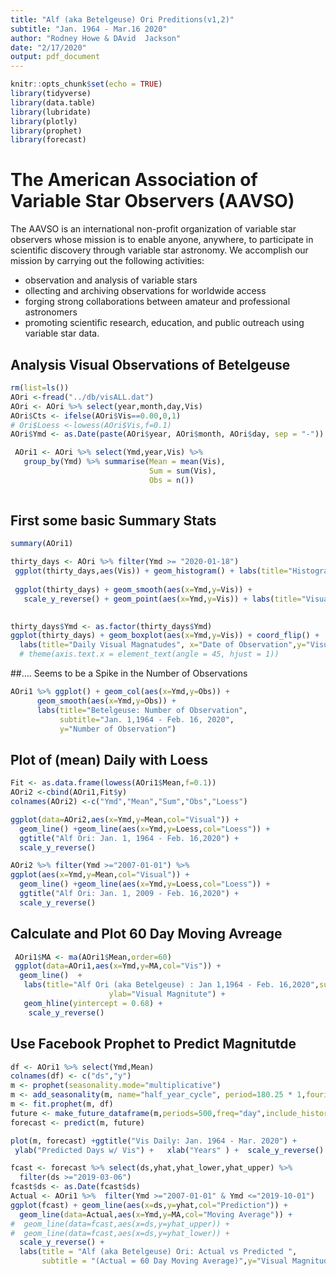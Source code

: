 ```yaml
---
title: "Alf (aka Betelgeuse) Ori Preditions(v1,2)"
subtitle: "Jan. 1964 - Mar.16 2020"
author: "Rodney Howe & DAvid  Jackson"
date: "2/17/2020"
output: pdf_document
---
```


```r
knitr::opts_chunk$set(echo = TRUE)
library(tidyverse)
library(data.table)
library(lubridate)
library(plotly)
library(prophet)
library(forecast)
```

#  The American Association of Variable Star Observers (AAVSO) 

The AAVSO is an international non-profit organization of variable star observers whose mission is to enable anyone, anywhere, to participate in scientific discovery through variable star astronomy. We accomplish our mission by carrying out the following activities:

* observation and analysis of variable stars
* ollecting and archiving observations for worldwide access
* forging strong collaborations between amateur and professional astronomers
* promoting scientific research, education, and public outreach using variable star data.


## Analysis Visual Observations of Betelgeuse
```r
rm(list=ls())
AOri <-fread("../db/visALL.dat")
AOri <- AOri %>% select(year,month,day,Vis)
AOri$Cts <- ifelse(AOri$Vis==0.00,0,1)
# Ori$Loess <-lowess(AOri$Vis,f=0.1)
AOri$Ymd <- as.Date(paste(AOri$year, AOri$month, AOri$day, sep = "-")) 
```
```r
 AOri1 <- AOri %>% select(Ymd,year,Vis) %>%
   group_by(Ymd) %>% summarise(Mean = mean(Vis),
                               Sum = sum(Vis),
                               Obs = n())
                                        

```

## First some basic Summary Stats
```r
summary(AOri1)
```
```r
thirty_days <- AOri %>% filter(Ymd >= "2020-01-18")
 ggplot(thirty_days,aes(Vis)) + geom_histogram() + labs(title="Histogram of Observed Magnatudes",subtitle="Jan. 18,2020 - Mar. 16,2020")
 
 ggplot(thirty_days) + geom_smooth(aes(x=Ymd,y=Vis)) +  
   scale_y_reverse() + geom_point(aes(x=Ymd,y=Vis)) + labs(title="Visual Obersvations for Jan 1,2020 - Mar. 16, 2020")
   
```
```r
thirty_days$Ymd <- as.factor(thirty_days$Ymd)
ggplot(thirty_days) + geom_boxplot(aes(x=Ymd,y=Vis)) + coord_flip() +
  labs(title="Daily Visual Magnatudes", x="Date of Observation",y="Visual Magnatude",subtitle="Jan. 8 ,2020 -Feb. 16,2020 ") 
  # theme(axis.text.x = element_text(angle = 45, hjust = 1)) 
```

##.... Seems to be a Spike in the Number of Observations
```r
AOri1 %>% ggplot() + geom_col(aes(x=Ymd,y=Obs)) + 
      geom_smooth(aes(x=Ymd,y=Obs)) +
      labs(title="Betelgeuse: Number of Observation",
           subtitle="Jan. 1,1964 - Feb. 16, 2020",
           y="Number of Observation")
```


## Plot of (mean) Daily with Loess 
```r
Fit <- as.data.frame(lowess(AOri1$Mean,f=0.1))
AOri2 <-cbind(AOri1,Fit$y)
colnames(AOri2) <-c("Ymd","Mean","Sum","Obs","Loess")
```
```r

ggplot(data=AOri2,aes(x=Ymd,y=Mean,col="Visual")) +
  geom_line() +geom_line(aes(x=Ymd,y=Loess,col="Loess")) + 
  ggtitle("Alf Ori: Jan. 1, 1964 - Feb. 16,2020") +
  scale_y_reverse()
```
```r
AOri2 %>% filter(Ymd >="2007-01-01") %>%
ggplot(aes(x=Ymd,y=Mean,col="Visual")) +
  geom_line() +geom_line(aes(x=Ymd,y=Loess,col="Loess")) + 
  ggtitle("Alf Ori: Jan. 1, 2009 - Feb. 16,2020") +
  scale_y_reverse()
```

## Calculate and Plot 60 Day Moving Avreage
```r
 AOri1$MA <- ma(AOri1$Mean,order=60)
 ggplot(data=AOri1,aes(x=Ymd,y=MA,col="Vis")) +
  geom_line()  + 
   labs(title="Alf Ori (aka Betelgeuse) : Jan 1,1964 - Feb. 16,2020",subtitle="60 DAy Moving Average",y="Visual Magnitude",
                      ylab="Visual Magnitute") + 
   geom_hline(yintercept = 0.68) +
    scale_y_reverse()
```

## Use Facebook Prophet to Predict Magnitutde
```r
df <- AOri1 %>% select(Ymd,Mean)
colnames(df) <- c("ds","y")
m <- prophet(seasonality.mode="multiplicative")
m <- add_seasonality(m, name="half_year_cycle", period=180.25 * 1,fourier.order=5)
m <- fit.prophet(m, df)
future <- make_future_dataframe(m,periods=500,freq="day",include_history = TRUE)
forecast <- predict(m, future)

```
```r
plot(m, forecast) +ggtitle("Vis Daily: Jan. 1964 - Mar. 2020") +
 ylab("Predicted Days w/ Vis") +   xlab("Years" ) +  scale_y_reverse()
```
```r
fcast <- forecast %>% select(ds,yhat,yhat_lower,yhat_upper) %>%
  filter(ds >="2019-03-06")
fcast$ds <- as.Date(fcast$ds)
Actual <- AOri1 %>%  filter(Ymd >="2007-01-01" & Ymd <="2019-10-01")
ggplot(fcast) + geom_line(aes(x=ds,y=yhat,col="Prediction")) +
  geom_line(data=Actual,aes(x=Ymd,y=MA,col="Moving Average")) + 
#  geom_line(data=fcast,aes(x=ds,y=yhat_upper)) +
#  geom_line(data=fcast,aes(x=ds,y=yhat_lower)) +
  scale_y_reverse() +
  labs(title = "Alf (aka Betelgeuse) Ori: Actual vs Predicted ", 
       subtitle = "(Actual = 60 Day Moving Average)",y="Visual Magnitude",x="Year")
```

